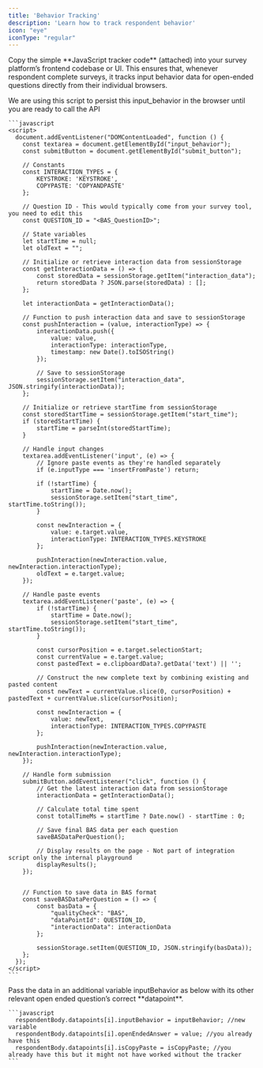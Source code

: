 ```yaml
---
title: 'Behavior Tracking'
description: 'Learn how to track respondent behavior'
icon: "eye"
iconType: "regular"
---
```


<Steps titleSize="h3">
  <Step title="Implementing a JavaScript Tracker for User Behavior Data">
    <p> Copy the simple **JavaScript tracker code** (attached) into your survey platform’s frontend codebase or UI. This ensures that, whenever respondent complete surveys, it tracks input behavior data for open-ended questions directly from their individual browsers. </p>
  </Step>
  <Step title="Integrate ReDem API into your workflow">
    <p>We are using this script to persist this input_behavior in the browser until you are ready to call the API</p>

    ```javascript
    <script>
      document.addEventListener("DOMContentLoaded", function () {
        const textarea = document.getElementById("input_behavior");
        const submitButton = document.getElementById("submit_button");
      
        // Constants
        const INTERACTION_TYPES = {
            KEYSTROKE: 'KEYSTROKE',
            COPYPASTE: 'COPYANDPASTE'
        };
      
        // Question ID - This would typically come from your survey tool, you need to edit this
        const QUESTION_ID = "<BAS_QuestionID>";
        
        // State variables
        let startTime = null;
        let oldText = "";
      
        // Initialize or retrieve interaction data from sessionStorage
        const getInteractionData = () => {
            const storedData = sessionStorage.getItem("interaction_data");
            return storedData ? JSON.parse(storedData) : [];
        };
      
        let interactionData = getInteractionData();
      
        // Function to push interaction data and save to sessionStorage
        const pushInteraction = (value, interactionType) => {
            interactionData.push({
                value: value,
                interactionType: interactionType,
                timestamp: new Date().toISOString()
            });
          
            // Save to sessionStorage
            sessionStorage.setItem("interaction_data", JSON.stringify(interactionData));
        };
      
        // Initialize or retrieve startTime from sessionStorage
        const storedStartTime = sessionStorage.getItem("start_time");
        if (storedStartTime) {
            startTime = parseInt(storedStartTime);
        }
      
        // Handle input changes
        textarea.addEventListener('input', (e) => {
            // Ignore paste events as they're handled separately
            if (e.inputType === 'insertFromPaste') return;
          
            if (!startTime) {
                startTime = Date.now();
                sessionStorage.setItem("start_time", startTime.toString());
            }
          
            const newInteraction = {
                value: e.target.value,
                interactionType: INTERACTION_TYPES.KEYSTROKE
            };
          
            pushInteraction(newInteraction.value, newInteraction.interactionType);
            oldText = e.target.value;
        });
      
        // Handle paste events
        textarea.addEventListener('paste', (e) => {
            if (!startTime) {
                startTime = Date.now();
                sessionStorage.setItem("start_time", startTime.toString());
            }
            
            const cursorPosition = e.target.selectionStart;
            const currentValue = e.target.value;
            const pastedText = e.clipboardData?.getData('text') || '';
            
            // Construct the new complete text by combining existing and pasted content
            const newText = currentValue.slice(0, cursorPosition) + pastedText + currentValue.slice(cursorPosition);
            
            const newInteraction = {
                value: newText,
                interactionType: INTERACTION_TYPES.COPYPASTE
            };
            
            pushInteraction(newInteraction.value, newInteraction.interactionType);
        });
      
        // Handle form submission
        submitButton.addEventListener("click", function () {
            // Get the latest interaction data from sessionStorage
            interactionData = getInteractionData();
          
            // Calculate total time spent
            const totalTimeMs = startTime ? Date.now() - startTime : 0;
          
            // Save final BAS data per each question
            saveBASDataPerQuestion();
          
            // Display results on the page - Not part of integration script only the internal playground
            displayResults();
        });


        // Function to save data in BAS format
        const saveBASDataPerQuestion = () => {
            const basData = {
                "qualityCheck": "BAS",
                "dataPointId": QUESTION_ID,
                "interactionData": interactionData
            };
          
            sessionStorage.setItem(QUESTION_ID, JSON.stringify(basData));
        };
      });
    </script>
    ```
  </Step>
  <Step title="Use API response to trigger your next step">
    <p>Pass the data in an additional variable  inputBehavior as below with its other relevant open ended question’s correct **datapoint**.</p>

    ```javascript
      respondentBody.datapoints[i].inputBehavior = inputBehavior; //new variable
      respondentBody.datapoints[i].openEndedAnswer = value; //you already have this
      respondentBody.datapoints[i].isCopyPaste = isCopyPaste; //you already have this but it might not have worked without the tracker
    ```
  </Step>
</Steps>
